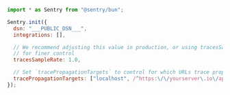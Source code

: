 <SignInNote />

```javascript
import * as Sentry from "@sentry/bun";

Sentry.init({
  dsn: "___PUBLIC_DSN___",
  integrations: [],

  // We recommend adjusting this value in production, or using tracesSampler
  // for finer control
  tracesSampleRate: 1.0,

  // Set `tracePropagationTargets` to control for which URLs trace propagation should be enabled
  tracePropagationTargets: ["localhost", /^https:\/\/yourserver\.io\/api/],
});
```
